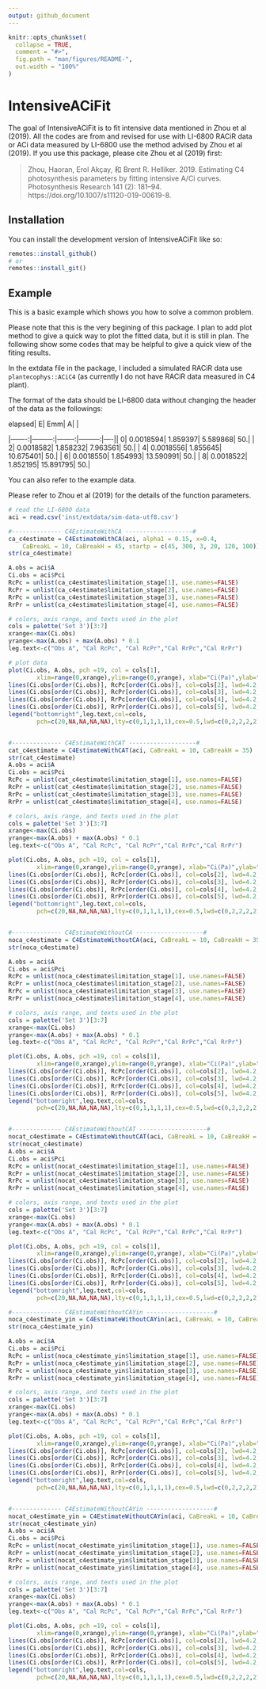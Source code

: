 ```yaml
---
output: github_document
---
```


<!-- README.md is generated from README.Rmd. Please edit that file -->

```r
knitr::opts_chunk$set(
  collapse = TRUE,
  comment = "#>",
  fig.path = "man/figures/README-",
  out.width = "100%"
)
```

# IntensiveACiFit

<!-- badges: start -->
<!-- badges: end -->

The goal of IntensiveACiFit is to fit intensive data mentioned in Zhou et al (2019). All the codes are from [](https://github.com/zhouhaoran06/C4-Parameter-Estimation) and revised for use with LI-6800 RACiR data or ACi data measured by LI-6800 use the method advised by Zhou et al (2019). If you use this package, please cite Zhou et al (2019) first:

> Zhou, Haoran, Erol Akçay, 和 Brent R. Helliker. 2019. Estimating C4 photosynthesis parameters by fitting intensive A/Ci curves. Photosynthesis Research 141 (2): 181–94. https://doi.org/10.1007/s11120-019-00619-8.


## Installation

You can install the development version of IntensiveACiFit like so:

``` r
remotes::install_github()
# or
remotes::install_git()
```

## Example

This is a basic example which shows you how to solve a common problem.

::: {.callout-note}
Please note that this is the very begining of this package. I plan to add plot method to give a quick way to plot the fitted data, but it is still in plan. The following show some codes that may be helpful to give a quick view of the fiting results.
:::

In the extdata file in the package, I included a simulated RACiR data use  `plantecophys::ACiC4` (as currently I do not have RACiR data measured in C4 plant). 

The format of the data should be LI-6800 data without changing the header of the data as the followings:

| elapsed|         E|      Emm|         A|    |
|-------:|---------:|--------:|---------:|----||       0| 0.0018594| 1.859397|  5.589868| 50.|
|       2| 0.0018582| 1.858232|  7.963561| 50.|
|       4| 0.0018556| 1.855645| 10.675401| 50.|
|       6| 0.0018550| 1.854993| 13.590991| 50.|
|       8| 0.0018522| 1.852195| 15.891795| 50.|

You can also refer to the example data.

Please refer to Zhou et al (2019) for the details of the function parameters.

```r
# read the LI-6800 data
aci = read.csv('inst/extdata/sim-data-utf8.csv')

#-------------- C4EstimateWithCA -------------------#
ca_c4estimate = C4EstimateWithCA(aci, alpha1 = 0.15, x=0.4, 
    CaBreakL = 10, CaBreakH = 45, startp = c(45, 300, 3, 20, 120, 100))
str(ca_c4estimate)

A.obs = aci$A
Ci.obs = aci$Pci
RcPc = unlist(ca_c4estimate$limitation_stage[1], use.names=FALSE)
RcPr = unlist(ca_c4estimate$limitation_stage[2], use.names=FALSE)
RrPc = unlist(ca_c4estimate$limitation_stage[3], use.names=FALSE)
RrPr = unlist(ca_c4estimate$limitation_stage[4], use.names=FALSE)

# colors, axis range, and texts used in the plot
cols = palette('Set 3')[3:7]
xrange<-max(Ci.obs)
yrange<-max(A.obs) + max(A.obs) * 0.1
leg.text<-c("Obs A", "Cal RcPc", "Cal RcPr","Cal RrPc","Cal RrPr")

# plot data
plot(Ci.obs, A.obs, pch =19, col = cols[1], 
        xlim=range(0,xrange),ylim=range(0,yrange), xlab="Ci(Pa)",ylab="A")
lines(Ci.obs[order(Ci.obs)], RcPc[order(Ci.obs)], col=cols[2], lwd=4.2, pch = 20)
lines(Ci.obs[order(Ci.obs)], RcPr[order(Ci.obs)], col=cols[3], lwd=4.2, pch = 20)
lines(Ci.obs[order(Ci.obs)], RrPc[order(Ci.obs)], col=cols[4], lwd=4.2, pch = 20)
lines(Ci.obs[order(Ci.obs)], RrPr[order(Ci.obs)], col=cols[5], lwd=4.2, pch = 20)
legend("bottomright",leg.text,col=cols,
        pch=c(20,NA,NA,NA,NA),lty=c(0,1,1,1,1),cex=0.5,lwd=c(0,2,2,2,2))


#-------------- C4EstimateWithCAT -------------------#
cat_c4estimate = C4EstimateWithCAT(aci, CaBreakL = 10, CaBreakH = 35)
str(cat_c4estimate)
A.obs = aci$A
Ci.obs = aci$Pci
RcPc = unlist(cat_c4estimate$limitation_stage[1], use.names=FALSE)
RcPr = unlist(cat_c4estimate$limitation_stage[2], use.names=FALSE)
RrPc = unlist(cat_c4estimate$limitation_stage[3], use.names=FALSE)
RrPr = unlist(cat_c4estimate$limitation_stage[4], use.names=FALSE)

# colors, axis range, and texts used in the plot
cols = palette('Set 3')[3:7]
xrange<-max(Ci.obs)
yrange<-max(A.obs) + max(A.obs) * 0.1
leg.text<-c("Obs A", "Cal RcPc", "Cal RcPr","Cal RrPc","Cal RrPr")

plot(Ci.obs, A.obs, pch =19, col = cols[1], 
        xlim=range(0,xrange),ylim=range(0,yrange), xlab="Ci(Pa)",ylab="A")
lines(Ci.obs[order(Ci.obs)], RcPc[order(Ci.obs)], col=cols[2], lwd=4.2, pch = 20)
lines(Ci.obs[order(Ci.obs)], RcPr[order(Ci.obs)], col=cols[3], lwd=4.2, pch = 20)
lines(Ci.obs[order(Ci.obs)], RrPc[order(Ci.obs)], col=cols[4], lwd=4.2, pch = 20)
lines(Ci.obs[order(Ci.obs)], RrPr[order(Ci.obs)], col=cols[5], lwd=4.2, pch = 20)
legend("bottomright",leg.text,col=cols,
        pch=c(20,NA,NA,NA,NA),lty=c(0,1,1,1,1),cex=0.5,lwd=c(0,2,2,2,2))


#-------------- C4EstimateWithoutCA -------------------#
noca_c4estimate = C4EstimateWithoutCA(aci, CaBreakL = 10, CaBreakH = 35)
str(noca_c4estimate)

A.obs = aci$A
Ci.obs = aci$Pci
RcPc = unlist(noca_c4estimate$limitation_stage[1], use.names=FALSE)
RcPr = unlist(noca_c4estimate$limitation_stage[2], use.names=FALSE)
RrPc = unlist(noca_c4estimate$limitation_stage[3], use.names=FALSE)
RrPr = unlist(noca_c4estimate$limitation_stage[4], use.names=FALSE)

# colors, axis range, and texts used in the plot
cols = palette('Set 3')[3:7]
xrange<-max(Ci.obs)
yrange<-max(A.obs) + max(A.obs) * 0.1
leg.text<-c("Obs A", "Cal RcPc", "Cal RcPr","Cal RrPc","Cal RrPr")

plot(Ci.obs, A.obs, pch =19, col = cols[1], 
        xlim=range(0,xrange),ylim=range(0,yrange), xlab="Ci(Pa)",ylab="A")
lines(Ci.obs[order(Ci.obs)], RcPc[order(Ci.obs)], col=cols[2], lwd=4.2, pch = 20)
lines(Ci.obs[order(Ci.obs)], RcPr[order(Ci.obs)], col=cols[3], lwd=4.2, pch = 20)
lines(Ci.obs[order(Ci.obs)], RrPc[order(Ci.obs)], col=cols[4], lwd=4.2, pch = 20)
lines(Ci.obs[order(Ci.obs)], RrPr[order(Ci.obs)], col=cols[5], lwd=4.2, pch = 20)
legend("bottomright",leg.text,col=cols,
        pch=c(20,NA,NA,NA,NA),lty=c(0,1,1,1,1),cex=0.5,lwd=c(0,2,2,2,2))


#-------------- C4EstimateWithoutCAT -------------------#
nocat_c4estimate = C4EstimateWithoutCAT(aci, CaBreakL = 10, CaBreakH = 25)
str(nocat_c4estimate)
A.obs = aci$A
Ci.obs = aci$Pci
RcPc = unlist(nocat_c4estimate$limitation_stage[1], use.names=FALSE)
RcPr = unlist(nocat_c4estimate$limitation_stage[2], use.names=FALSE)
RrPc = unlist(nocat_c4estimate$limitation_stage[3], use.names=FALSE)
RrPr = unlist(nocat_c4estimate$limitation_stage[4], use.names=FALSE)

# colors, axis range, and texts used in the plot
cols = palette('Set 3')[3:7]
xrange<-max(Ci.obs)
yrange<-max(A.obs) + max(A.obs) * 0.1
leg.text<-c("Obs A", "Cal RcPc", "Cal RcPr","Cal RrPc","Cal RrPr")

plot(Ci.obs, A.obs, pch =19, col = cols[1], 
        xlim=range(0,xrange),ylim=range(0,yrange), xlab="Ci(Pa)",ylab="A")
lines(Ci.obs[order(Ci.obs)], RcPc[order(Ci.obs)], col=cols[2], lwd=4.2, pch = 20)
lines(Ci.obs[order(Ci.obs)], RcPr[order(Ci.obs)], col=cols[3], lwd=4.2, pch = 20)
lines(Ci.obs[order(Ci.obs)], RrPc[order(Ci.obs)], col=cols[4], lwd=4.2, pch = 20)
lines(Ci.obs[order(Ci.obs)], RrPr[order(Ci.obs)], col=cols[5], lwd=4.2, pch = 20)
legend("bottomright",leg.text,col=cols,
        pch=c(20,NA,NA,NA,NA),lty=c(0,1,1,1,1),cex=0.5,lwd=c(0,2,2,2,2))

#-------------- C4EstimateWithoutCAYin -------------------#
noca_c4estimate_yin = C4EstimateWithoutCAYin(aci, CaBreakL = 10, CaBreakH = 35)
str(noca_c4estimate_yin)

A.obs = aci$A
Ci.obs = aci$Pci
RcPc = unlist(noca_c4estimate_yin$limitation_stage[1], use.names=FALSE)
RcPr = unlist(noca_c4estimate_yin$limitation_stage[2], use.names=FALSE)
RrPc = unlist(noca_c4estimate_yin$limitation_stage[3], use.names=FALSE)
RrPr = unlist(noca_c4estimate_yin$limitation_stage[4], use.names=FALSE)

# colors, axis range, and texts used in the plot
cols = palette('Set 3')[3:7]
xrange<-max(Ci.obs)
yrange<-max(A.obs) + max(A.obs) * 0.1
leg.text<-c("Obs A", "Cal RcPc", "Cal RcPr","Cal RrPc","Cal RrPr")

plot(Ci.obs, A.obs, pch =19, col = cols[1], 
        xlim=range(0,xrange),ylim=range(0,yrange), xlab="Ci(Pa)",ylab="A")
lines(Ci.obs[order(Ci.obs)], RcPc[order(Ci.obs)], col=cols[2], lwd=4.2, pch = 20)
lines(Ci.obs[order(Ci.obs)], RcPr[order(Ci.obs)], col=cols[3], lwd=4.2, pch = 20)
lines(Ci.obs[order(Ci.obs)], RrPc[order(Ci.obs)], col=cols[4], lwd=4.2, pch = 20)
lines(Ci.obs[order(Ci.obs)], RrPr[order(Ci.obs)], col=cols[5], lwd=4.2, pch = 20)
legend("bottomright",leg.text,col=cols,
        pch=c(20,NA,NA,NA,NA),lty=c(0,1,1,1,1),cex=0.5,lwd=c(0,2,2,2,2))


#-------------- C4EstimateWithoutCAYin -------------------#
nocat_c4estimate_yin = C4EstimateWithoutCAYin(aci, CaBreakL = 10, CaBreakH = 25)
str(nocat_c4estimate_yin)
A.obs = aci$A
Ci.obs = aci$Pci
RcPc = unlist(nocat_c4estimate_yin$limitation_stage[1], use.names=FALSE)
RcPr = unlist(nocat_c4estimate_yin$limitation_stage[2], use.names=FALSE)
RrPc = unlist(nocat_c4estimate_yin$limitation_stage[3], use.names=FALSE)
RrPr = unlist(nocat_c4estimate_yin$limitation_stage[4], use.names=FALSE)

# colors, axis range, and texts used in the plot
cols = palette('Set 3')[3:7]
xrange<-max(Ci.obs)
yrange<-max(A.obs) + max(A.obs) * 0.1
leg.text<-c("Obs A", "Cal RcPc", "Cal RcPr","Cal RrPc","Cal RrPr")

plot(Ci.obs, A.obs, pch =19, col = cols[1], 
        xlim=range(0,xrange),ylim=range(0,yrange), xlab="Ci(Pa)",ylab="A")
lines(Ci.obs[order(Ci.obs)], RcPc[order(Ci.obs)], col=cols[2], lwd=4.2, pch = 20)
lines(Ci.obs[order(Ci.obs)], RcPr[order(Ci.obs)], col=cols[3], lwd=4.2, pch = 20)
lines(Ci.obs[order(Ci.obs)], RrPc[order(Ci.obs)], col=cols[4], lwd=4.2, pch = 20)
lines(Ci.obs[order(Ci.obs)], RrPr[order(Ci.obs)], col=cols[5], lwd=4.2, pch = 20)
legend("bottomright",leg.text,col=cols,
        pch=c(20,NA,NA,NA,NA),lty=c(0,1,1,1,1),cex=0.5,lwd=c(0,2,2,2,2))
```